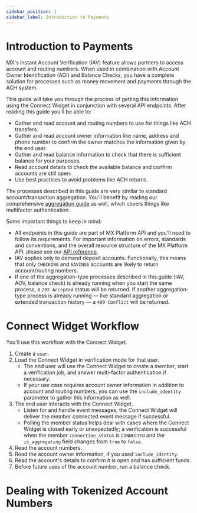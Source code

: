 ```yaml
---
sidebar_position: 1
sidebar_label: Introduction to Payments
---
```



# Introduction to Payments

MX's Instant Account Verification (IAV) feature allows partners to access account and routing numbers. When used in combination with Account Owner Identification (AOI) and Balance Checks, you have a complete solution for processes such as money movement and payments through the ACH system.

This guide will take you through the process of getting this information using the Connect Widget in conjunction with several API endpoints. After reading this guide you'll be able to:

* Gather and read account and routing numbers to use for things like ACH transfers.
* Gather and read account owner information like name, address and phone number to confirm the owner matches the information given by the end user.
* Gather and read balance information to check that there is sufficient balance for your purposes.
* Read account details to check the available balance and confirm accounts are still open.
* Use best practices to avoid problems like ACH returns.

The processes described in this guide are very similar to standard account/transaction aggregation. You'll benefit by reading our comprehensive [aggregation guide](/aggregation/guides/introduction) as well, which covers things like multifactor authentication.

Some important things to keep in mind:

* All endpoints in this guide are part of MX Platform API and you'll need to follow its requirements. For important information on errors, standards and conventions, and the overall resource structure of the MX Platform API, please see our [API reference](/api).
* IAV applies only to demand deposit accounts. Functionally, this means that only `CHECKING` and `SAVINGS` accounts are likely to return account/routing numbers.
* If one of the aggregation-type processes described in this guide (IAV, AOV, balance check) is already running when you start the same process, a `202 Accepted` status will be returned. If another aggregation-type process is already running — like standard aggregation or extended transaction history — a `409 Conflict` will be returned.

# Connect Widget Workflow

You'll use this workflow with the Connect Widget.

1. Create a `user`.
1. Load the Connect Widget in verification mode for that user.
    * The end user will use the Connect Widget to create a member, start a verification job, and answer multi-factor authentication if necessary.
    * If your use case requires account owner information in addition to account and routing numbers, you can use the `include_identity` parameter to gather this information as well.
1. The end user interacts with the Connect Widget.
    * Listen for and handle event messages; the Connect Widget will deliver the member connected event message if successful.
    * Polling the member status helps deal with cases where the Connect Widget is closed early or unexpectedly; a verification is successful when the member `connection_status` is `CONNECTED` and the `is_aggregating` field changes from `true` to `false`.
1. Read the account numbers.
1. Read the account owner information, if you used `include_identity`.
1. Read the account's details to confirm it is open and has sufficient funds.
1. Before future uses of the account number, run a balance check.

# Dealing with Tokenized Account Numbers

<TANs />

